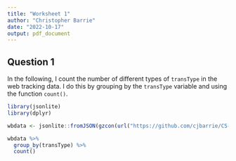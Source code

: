 ```yaml
---
title: "Worksheet 1"
author: "Christopher Barrie"
date: "2022-10-17"
output: pdf_document
---
```


## Question 1

In the following, I count the number of different types of `transType` in the web tracking data. I do this by grouping by the `transType` variable and using the function `count()`.

```r
library(jsonlite)
library(dplyr)

wbdata <- jsonlite::fromJSON(gzcon(url("https://github.com/cjbarrie/CS-ED/blob/main/data/web_historian_data.json?raw=true")))

wbdata %>% 
  group_by(transType) %>%
  count()
```

